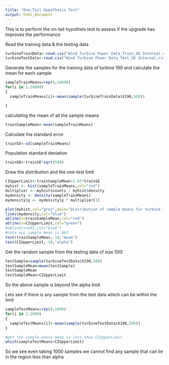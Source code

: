 ```yaml
---
title: "One-Tail Hypothesis Test"
output: html_document
---
```


This is to perform the on-tail hypotheis test to assess if the upgrade has improves the performance


Read the training data & the testing data

```r
turbineTrainData<-read.csv("Wind Turbine Power Data_Train_GE Internal.csv")
turbineTestData<-read.csv("Wind Turbine Power Data_Test_GE Internal.csv")

```

Generate the samples for the training data of turbine 190 and calculate the mean for each sample
```r
sampleTrainMeans=rep(0,10000)
for(i in 1:10000)
{
  sampleTrainMeans[i]<-mean(sample(turbineTrainData$X190,500))

}


```
calculating the mean of all the sample means

```r
trainSampleMean<-mean(sampleTrainMeans)
```

Calculate the standard error

```r
trainSE<-sd(sampleTrainMeans)
```

Population standard deviation

```r
trainSD<-trainSE*sqrt(500)

```

Draw the distribution and the one-test limit

```r

CIUpperLimit<-trainSampleMean+1.65*trainSE
myhist <- hist(sampleTrainMeans,col="red")
multiplier <- myhist$counts / myhist$density
mydensity <- density(sampleTrainMeans)
mydensity$y <- mydensity$y * multiplier[1]

plot(myhist,col="grey",main="Distribution of sample means for turbine 190",xlab ="sample mean value")
lines(mydensity,col="blue")
abline(v=trainSampleMean,col="red")
abline(v=CIUpperLimit,col="green")
#abline(v=685,col="blue")
#note our sample mean is 863
text(trainSampleMean,-10,"mean")
text(CIUpperLimit,-10,"alpha")

```

Get the random sample from the testing data of size 500

```r
testSample=sample(turbineTestData$X190,500)
testSampleMean=mean(testSample)
testSampleMean
testSampleMean<CIUpperLimit

```

So the above sample is beyond the alpha limit

Lets see if there is any sample from the test data which can be within the limit

```r

sampleTestMeans=rep(0,1000)
for(i in 1:1000)
{
  sampleTestMeans[i]<-mean(sample(turbineTestData$X190,500))
}

#get the sample whose mean is less than CIUpperLimit 
which(sampleTestMeans<CIUpperLimit)

```
So we see even taking 1000 samples we cannot find any sample that can lie in the region less than alpha

